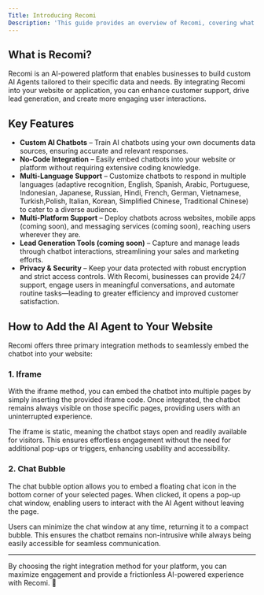 ```yaml
---
Title: Introducing Recomi
Description: 'This guide provides an overview of Recomi, covering what it is, its key features, and essential information to help you get started.'
---
```



## What is Recomi?
Recomi is an AI-powered platform that enables businesses to build custom AI Agents tailored to their specific data and needs. By integrating Recomi into your website or application, you can enhance customer support, drive lead generation, and create more engaging user interactions.

## Key Features
- **Custom AI Chatbots** – Train AI chatbots using your own documents data sources, ensuring accurate and relevant responses.
- **No-Code Integration** – Easily embed chatbots into your website or platform without requiring extensive coding knowledge.
- **Multi-Language Support** – Customize chatbots to respond in multiple languages (adaptive recognition, English, Spanish, Arabic, Portuguese, Indonesian, Japanese, Russian, Hindi, French, German, Vietnamese, Turkish,Polish, Italian, Korean, Simplified Chinese, Traditional Chinese) to cater to a diverse audience.
- **Multi-Platform Support** – Deploy chatbots across websites, mobile apps (coming soon), and messaging services (coming soon), reaching users wherever they are.
- **Lead Generation Tools (coming soon)** – Capture and manage leads through chatbot interactions, streamlining your sales and marketing efforts.
- **Privacy & Security** – Keep your data protected with robust encryption and strict access controls.
With Recomi, businesses can provide 24/7 support, engage users in meaningful conversations, and automate routine tasks—leading to greater efficiency and improved customer satisfaction.

## How to Add the AI Agent to Your Website
Recomi offers three primary integration methods to seamlessly embed the chatbot into your website:

### 1. Iframe
With the iframe method, you can embed the chatbot into multiple pages by simply inserting the provided iframe code. Once integrated, the chatbot remains always visible on those specific pages, providing users with an uninterrupted experience.

The iframe is static, meaning the chatbot stays open and readily available for visitors. This ensures effortless engagement without the need for additional pop-ups or triggers, enhancing usability and accessibility.

### 2. Chat Bubble
The chat bubble option allows you to embed a floating chat icon in the bottom corner of your selected pages. When clicked, it opens a pop-up chat window, enabling users to interact with the AI Agent without leaving the page.

Users can minimize the chat window at any time, returning it to a compact bubble. This ensures the chatbot remains non-intrusive while always being easily accessible for seamless communication.

---

By choosing the right integration method for your platform, you can maximize engagement and provide a frictionless AI-powered experience with Recomi. 🚀